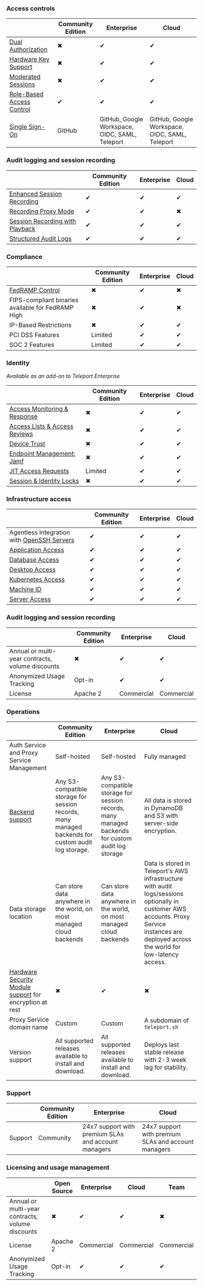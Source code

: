 ### Access controls

||Community Edition|Enterprise|Cloud|
|---|---|---|---|
|[Dual Authorization](../access-controls/guides/dual-authz.mdx)|✖|✔|✔|
|[Hardware Key Support](../access-controls/guides/hardware-key-support.mdx)|✖|✔|✔|
|[Moderated Sessions](../access-controls/guides/moderated-sessions.mdx)|✖|✔|✔|
|[Role-Based Access Control](../access-controls/guides/role-templates.mdx)|✔|✔|✔|
|[Single Sign-On](../access-controls/sso.mdx)|GitHub|GitHub, Google Workspace, OIDC, SAML, Teleport|GitHub, Google Workspace, OIDC, SAML, Teleport|

### Audit logging and session recording

||Community Edition|Enterprise|Cloud|
|---|---|---|---|
|[Enhanced Session Recording](../server-access/guides/bpf-session-recording.mdx)|✔|✔|✔|
|[Recording Proxy Mode](../server-access/guides/recording-proxy-mode.mdx)|✔|✔|✖|
|[Session Recording with Playback](../architecture/session-recording.mdx)|✔|✔|✔|
|[Structured Audit Logs](../reference/audit.mdx)|✔|✔|✔|

### Compliance

||Community Edition|Enterprise|Cloud|
|---|---|---|---|
|[FedRAMP Control](../access-controls/compliance-frameworks/fedramp.mdx)|✖|✔|✖|
|FIPS-compliant binaries available for FedRAMP High|✖|✔|✖|
|IP-Based Restrictions|✖|✔|✔|
|PCI DSS Features|Limited|✔|✔|
|SOC 2 Features|Limited|✔|✔|

### Identity

_Available as an add-on to Teleport Enterprise_

||Community Edition|Enterprise|Cloud|
|---|---|---|---|
|[Access Monitoring & Response](../access-controls/access-monitoring.mdx)|✖|✔|✔|
|[Access Lists & Access Reviews](../access-controls/access-lists.mdx)|✖|✔|✔|
|[Device Trust](../access-controls/device-trust/guide.mdx)|✖|✔|✔|
|[Endpoint Management: Jamf](../access-controls/device-trust/jamf-integration.mdx)|✖|✔|✔|
|[JIT Access Requests](../access-controls/guides/dual-authz.mdx)|Limited|✔|✔|
|[Session & Identity Locks](../access-controls/guides/locking.mdx)|✖|✔|✔|

### Infrastructure access

||Community Edition|Enterprise|Cloud|
|---|---|---|---|
|Agentless Integration with [OpenSSH Servers](../server-access/guides/openssh/openssh.mdx)|✔|✔|✔|
|[Application Access](../application-access/getting-started.mdx)|✔|✔|✔|
|[Database Access](../database-access/getting-started.mdx)|✔|✔|✔|
|[Desktop Access](../desktop-access/introduction.mdx)|✔|✔|✔|
|[Kubernetes Access](../kubernetes-access/getting-started.mdx)|✔|✔|✔|
|[Machine ID](../machine-id/getting-started.mdx)|✔|✔|✔|
|[Server Access](../server-access/getting-started.mdx)|✔|✔|✔|

### Audit logging and session recording

||Community Edition|Enterprise|Cloud|
|---|---|---|---|
|Annual or multi-year contracts, volume discounts|✖|✔|✔|
|Anonymized Usage Tracking|Opt-in|✔|✔|
|License|Apache 2|Commercial|Commercial|

### Operations

||Community Edition|Enterprise|Cloud|
|---|---|---|---|
|Auth Service and Proxy Service Management|Self-hosted|Self-hosted|Fully managed|
|[Backend support](../reference/backends.mdx)|Any S3-compatible storage for session records, many managed backends for custom audit log storage.|Any S3-compatible storage for session records, many managed backends for custom audit log storage|All data is stored in DynamoDB and S3 with server-side encryption.|
|Data storage location|Can store data anywhere in the world, on most managed cloud backends|Can store data anywhere in the world, on most managed cloud backends|Data is stored in Teleport's AWS infrastructure with audit logs/sessions optionally in customer AWS accounts. Proxy Service instances are deployed across the world for low-latency access.|
|[Hardware Security Module support](../choose-an-edition/teleport-enterprise/hsm.mdx) for encryption at rest|✖|✔|✖|
|Proxy Service domain name|Custom|Custom|A subdomain of `teleport.sh`|
|Version support|All supported releases available to install and download.|All supported releases available to install and download.|Deploys last stable release with 2-3 week lag for stability.|

### Support

||Community Edition|Enterprise|Cloud|
|---|---|---|---|
|Support|Community|24x7 support with premium SLAs and account managers|24x7 support with premium SLAs and account managers|

### Licensing and usage management

||Open Source|Enterprise|Cloud|Team|
|---|---|---|---|---|
|Annual or multi-year contracts, volume discounts|✖|✔|✔|✖|
|License|Apache 2|Commercial|Commercial|Commercial|
|Anonymized Usage Tracking|Opt-in|✔|✔|✔|
